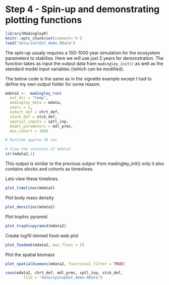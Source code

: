 # Step 4 - Spin-up and demonstrating plotting functions

```r
library(MadingleyR)
knitr::opts_chunk$set(comment='%')
load("data/initOut_demo.RData")
```

The spin-up usualy requires a 100-1000 year simulation for the ecosystem parameters to stabilise. Here we will use just 2 years for demonstration. The function takes as input the output data fram ```madingley_init()``` as well as the standard model input variables /(which can be modified). 

The below code is the same as in the vignette example except I had to define my own output folder for some reason. 
```r
mdata2 <-  madingley_run(
  out_dir = "temp",
  madingley_data = mdata, 
  years = 2, 
  cohort_def = chrt_def, 
  stock_def = stck_def, 
  spatial_inputs = sptl_inp, 
  model_parameters = mdl_prms,
  max_cohort = 100)

# Runtime approx 30 sec

# View the contents of mdata2
str(mdata2,1)
```

This output is similar to the previous outpur from madingley_init() only it also contains stocks and cohorts as timeslines. 

Lets view these timelines.
```r
plot_timelines(mdata2)
```
Plot body mass density
```r
plot_densities(mdata2)
```

Plot trophic pyramid
```r
plot_trophicpyramid(mdata2)
```

Create log10-binned food-web plot
```r
plot_foodweb(mdata2, max_flows = 5)
```

Plot the spatial biomass
```r
plot_spatialbiomass(mdata2, functional_filter = TRUE)
```

```r
save(mdata2, chrt_def, mdl_prms, sptl_inp, stck_def, 
        file = "data/spinupOut_demo.RData")
```


